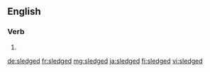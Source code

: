 ==English==

===Verb===
{{head|en|verb form}}

# {{en-past of|sledge}}

[[de:sledged]]
[[fr:sledged]]
[[mg:sledged]]
[[ja:sledged]]
[[fi:sledged]]
[[vi:sledged]]